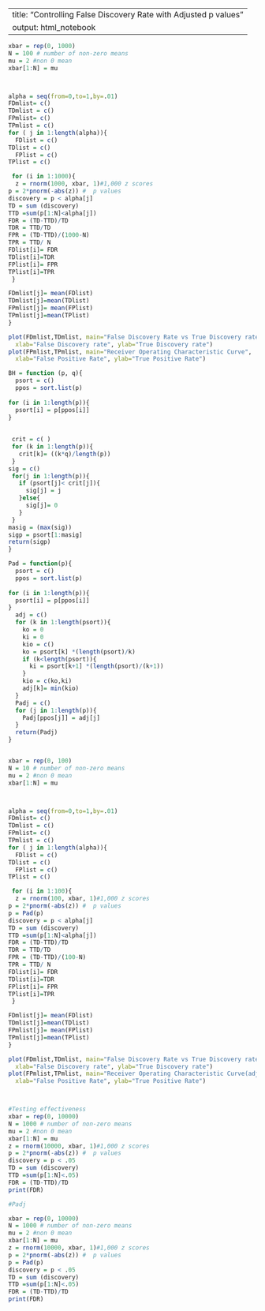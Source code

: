 ---
title: "Controlling False Discovery Rate with Adjusted p values"
output: html_notebook
 ---

```r

xbar = rep(0, 1000)
N = 100 # number of non-zero means
mu = 2 #non 0 mean
xbar[1:N] = mu



alpha = seq(from=0,to=1,by=.01)
FDmlist= c()
TDmlist = c()
FPmlist= c()
TPmlist = c()
for ( j in 1:length(alpha)){
  FDlist = c()
TDlist = c()
  FPlist = c()
TPlist = c()

 for (i in 1:1000){
  z = rnorm(1000, xbar, 1)#1,000 z scores
p = 2*pnorm(-abs(z)) #  p values
discovery = p < alpha[j]
TD = sum (discovery)
TTD =sum(p[1:N]<alpha[j])
FDR = (TD-TTD)/TD
TDR = TTD/TD
FPR = (TD-TTD)/(1000-N)
TPR = TTD/ N
FDlist[i]= FDR
TDlist[i]=TDR
FPlist[i]= FPR
TPlist[i]=TPR
 }

FDmlist[j]= mean(FDlist)
TDmlist[j]=mean(TDlist)
FPmlist[j]= mean(FPlist)
TPmlist[j]=mean(TPlist)
}

plot(FDmlist,TDmlist, main="False Discovery Rate vs True Discovery rate",
  xlab="False Discovery rate", ylab="True Discovery rate")
plot(FPmlist,TPmlist, main="Receiver Operating Characteristic Curve",
  xlab="False Positive Rate", ylab="True Positive Rate")

BH = function (p, q){
  psort = c()
  ppos = sort.list(p)
  
for (i in 1:length(p)){
  psort[i] = p[ppos[i]]
}
  
  
 crit = c( )
 for (k in 1:length(p)){
   crit[k]= ((k*q)/length(p))
 }
sig = c()
 for(j in 1:length(p)){
   if (psort[j]< crit[j]){
     sig[j] = j
   }else{
     sig[j]= 0
   }
 }
masig = (max(sig))
sigp = psort[1:masig]
return(sigp)
}

Pad = function(p){
  psort = c()
  ppos = sort.list(p)
  
for (i in 1:length(p)){
  psort[i] = p[ppos[i]]
}
  adj = c()
  for (k in 1:length(psort)){
    ko = 0
    ki = 0
    kio = c()
    ko = psort[k] *(length(psort)/k)
    if (k<length(psort)){
      ki = psort[k+1] *(length(psort)/(k+1))
    }
    kio = c(ko,ki)
    adj[k]= min(kio)
  }
  Padj = c()
  for (j in 1:length(p)){
    Padj[ppos[j]] = adj[j]
  }
  return(Padj)
}


xbar = rep(0, 100)
N = 10 # number of non-zero means
mu = 2 #non 0 mean
xbar[1:N] = mu



alpha = seq(from=0,to=1,by=.01)
FDmlist= c()
TDmlist = c()
FPmlist= c()
TPmlist = c()
for ( j in 1:length(alpha)){
  FDlist = c()
TDlist = c()
  FPlist = c()
TPlist = c()

 for (i in 1:100){
  z = rnorm(100, xbar, 1)#1,000 z scores
p = 2*pnorm(-abs(z)) #  p values
p = Pad(p)
discovery = p < alpha[j]
TD = sum (discovery)
TTD =sum(p[1:N]<alpha[j])
FDR = (TD-TTD)/TD
TDR = TTD/TD
FPR = (TD-TTD)/(100-N)
TPR = TTD/ N
FDlist[i]= FDR
TDlist[i]=TDR
FPlist[i]= FPR
TPlist[i]=TPR
 }

FDmlist[j]= mean(FDlist)
TDmlist[j]=mean(TDlist)
FPmlist[j]= mean(FPlist)
TPmlist[j]=mean(TPlist)
}

plot(FDmlist,TDmlist, main="False Discovery Rate vs True Discovery rate(adjusted)",
  xlab="False Discovery rate", ylab="True Discovery rate")
plot(FPmlist,TPmlist, main="Receiver Operating Characteristic Curve(adjusted)",
  xlab="False Positive Rate", ylab="True Positive Rate")



#Testing effectiveness
xbar = rep(0, 10000)
N = 1000 # number of non-zero means
mu = 2 #non 0 mean
xbar[1:N] = mu
z = rnorm(10000, xbar, 1)#1,000 z scores
p = 2*pnorm(-abs(z)) #  p values
discovery = p < .05
TD = sum (discovery)
TTD =sum(p[1:N]<.05)
FDR = (TD-TTD)/TD
print(FDR)

#Padj

xbar = rep(0, 10000)
N = 1000 # number of non-zero means
mu = 2 #non 0 mean
xbar[1:N] = mu
z = rnorm(10000, xbar, 1)#1,000 z scores
p = 2*pnorm(-abs(z)) #  p values
p = Pad(p)
discovery = p < .05
TD = sum (discovery)
TTD =sum(p[1:N]<.05)
FDR = (TD-TTD)/TD
print(FDR)
```


